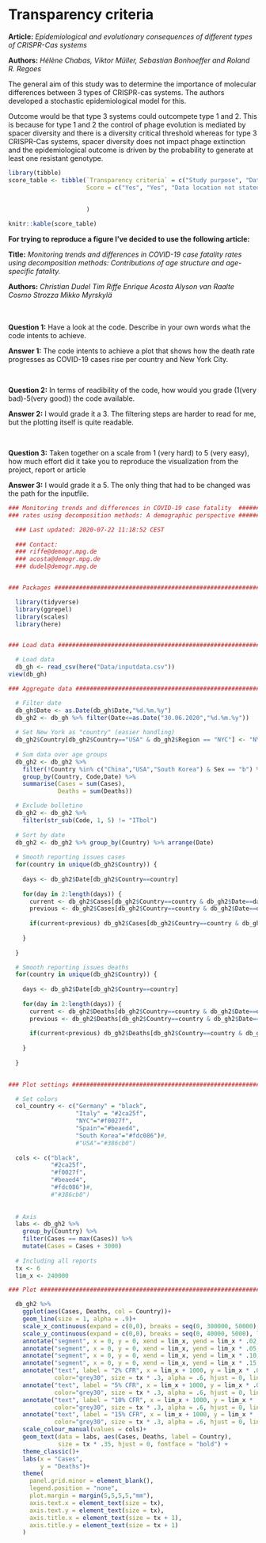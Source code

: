 # Transparency criteria

__Article:__ _Epidemiological and evolutionary consequences of different types of CRISPR-Cas systems_

__Authors:__ _Hélène Chabas, Viktor Müller, Sebastian Bonhoeffer and Roland R. Regoes_   



The general aim of this study was to determine the importance of molecular differences between 3 types of CRISPR-cas systems. 
The authors developed a stochastic epidemiological model for this.

Outcome would be that type 3 systems could outcompete type 1 and 2. This is because for type 1 and 2 the
control of phage evolution is mediated by spacer diversity and there is a diversity critical threshold whereas for type 3 CRISPR-Cas systems, spacer diversity does not impact phage extinction and the epidemiological outcome is driven by the probability to generate at least one resistant genotype.




```r
library(tibble)
score_table <- tibble(`Transparency criteria` = c("Study purpose", "Data availability statement", "Data location", "Study location", "Author review", "Ethics statement", "Funding statement", "Code availability"),
                      Score = c("Yes", "Yes", "Data location not stated", "No", "Tier 4", "No", "Yes", "Yes")
                      
                    
                      )

knitr::kable(score_table)

```




__For trying to reproduce a figure I've decided to use the following article:__
<br>

__Title:__ _Monitoring trends and differences in COVID-19 case fatality rates using decomposition methods: Contributions of age structure and age-specific fatality._

__Authors:__ _Christian Dudel Tim Riffe Enrique Acosta Alyson van Raalte Cosmo Strozza Mikko Myrskylä_



<br><br>
__Question 1:__ Have a look at the code. Describe in your own words what the code intents to achieve.

__Answer 1:__ The code intents to achieve a plot that shows how the death rate progresses as COVID-19 cases rise per country and New York City. 

<br>

__Question 2:__ In terms of readibility of the code, how would you grade (1(very bad)-5(very good)) the code available.

__Answer 2:__ I would grade it a 3. The filtering steps are harder to read for me, but the plotting itself is quite readable. 

<br>

__Question 3:__ Taken together on a scale from 1 (very hard) to 5 (very easy), how much effort did it take you to reproduce the visualization from the project, report or article

__Answer 3:__ I would grade it a 5. The only thing that had to be changed was the path for the inputfile.


```r
### Monitoring trends and differences in COVID-19 case fatality  ##############
### rates using decomposition methods: A demographic perspective ##############

  ### Last updated: 2020-07-22 11:18:52 CEST
  
  ### Contact:
  ### riffe@demogr.mpg.de
  ### acosta@demogr.mpg.de
  ### dudel@demogr.mpg.de


### Packages ##################################################################

  library(tidyverse)
  library(ggrepel)
  library(scales)
  library(here)


### Load data #################################################################

  # Load data
  db_gh <- read_csv(here("Data/inputdata.csv"))
view(db_gh)

### Aggregate data ############################################################

  # Filter date
  db_gh$Date <- as.Date(db_gh$Date,"%d.%m.%y")
  db_gh2 <- db_gh %>% filter(Date<=as.Date("30.06.2020","%d.%m.%y"))
  
  # Set New York as "country" (easier handling)
  db_gh2$Country[db_gh2$Country=="USA" & db_gh2$Region == "NYC"] <- "NYC"
  
  # Sum data over age groups
  db_gh2 <- db_gh2 %>% 
    filter(!Country %in% c("China","USA","South Korea") & Sex == "b") %>% 
    group_by(Country, Code,Date) %>% 
    summarise(Cases = sum(Cases),
              Deaths = sum(Deaths))

  # Exclude bolletino 
  db_gh2 <- db_gh2 %>%
    filter(str_sub(Code, 1, 5) != "ITbol")
  
  # Sort by date
  db_gh2 <- db_gh2 %>% group_by(Country) %>% arrange(Date)
  
  # Smooth reporting issues cases
  for(country in unique(db_gh2$Country)) {
    
    days <- db_gh2$Date[db_gh2$Country==country]
    
    for(day in 2:length(days)) {
      current <- db_gh2$Cases[db_gh2$Country==country & db_gh2$Date==days[day]]
      previous <- db_gh2$Cases[db_gh2$Country==country & db_gh2$Date==days[day-1]]
      
      if(current<previous) db_gh2$Cases[db_gh2$Country==country & db_gh2$Date==days[day]] <- previous
      
    }
    
  }

  # Smooth reporting issues deaths
  for(country in unique(db_gh2$Country)) {
    
    days <- db_gh2$Date[db_gh2$Country==country]
    
    for(day in 2:length(days)) {
      current <- db_gh2$Deaths[db_gh2$Country==country & db_gh2$Date==days[day]]
      previous <- db_gh2$Deaths[db_gh2$Country==country & db_gh2$Date==days[day-1]]
      
      if(current<previous) db_gh2$Deaths[db_gh2$Country==country & db_gh2$Date==days[day]] <- previous
      
    }
    
  }
  

### Plot settings #############################################################

  # Set colors
  col_country <- c("Germany" = "black",
                   "Italy" = "#2ca25f",
                   "NYC"="#f0027f",
                   "Spain"="#beaed4",
                   "South Korea"="#fdc086")#,
                   #"USA"="#386cb0")
  
  cols <- c("black",
            "#2ca25f",
            "#f0027f",
            "#beaed4",
            "#fdc086")#,
            #"#386cb0")
  
  
  # Axis
  labs <- db_gh2 %>%
    group_by(Country) %>% 
    filter(Cases == max(Cases)) %>% 
    mutate(Cases = Cases + 3000)
  
  # Including all reports
  tx <- 6
  lim_x <- 240000

### Plot ######################################################################

  db_gh2 %>% 
    ggplot(aes(Cases, Deaths, col = Country))+
    geom_line(size = 1, alpha = .9)+
    scale_x_continuous(expand = c(0,0), breaks = seq(0, 300000, 50000), limits = c(0, lim_x + 30000), labels = comma)+
    scale_y_continuous(expand = c(0,0), breaks = seq(0, 40000, 5000), limits = c(0, 40000), labels = comma)+
    annotate("segment", x = 0, y = 0, xend = lim_x, yend = lim_x * .02, colour = "grey40", size = .5, alpha = .3, linetype = 2)+
    annotate("segment", x = 0, y = 0, xend = lim_x, yend = lim_x * .05, colour = "grey40", size = .5, alpha = .3, linetype = 2)+
    annotate("segment", x = 0, y = 0, xend = lim_x, yend = lim_x * .10, colour = "grey40", size = .5, alpha = .3, linetype = 2)+
    annotate("segment", x = 0, y = 0, xend = lim_x, yend = lim_x * .15, colour = "grey40", size = .5, alpha = .3, linetype = 2)+
    annotate("text", label = "2% CFR", x = lim_x + 1000, y = lim_x * .02,
             color="grey30", size = tx * .3, alpha = .6, hjust = 0, lineheight = .8) +
    annotate("text", label = "5% CFR", x = lim_x + 1000, y = lim_x * .05,
             color="grey30", size = tx * .3, alpha = .6, hjust = 0, lineheight = .8) +
    annotate("text", label = "10% CFR", x = lim_x + 1000, y = lim_x * .10,
             color="grey30", size = tx * .3, alpha = .6, hjust = 0, lineheight = .8) +
    annotate("text", label = "15% CFR", x = lim_x + 1000, y = lim_x * .15,
             color="grey30", size = tx * .3, alpha = .6, hjust = 0, lineheight = .8) +
    scale_colour_manual(values = cols)+
    geom_text(data = labs, aes(Cases, Deaths, label = Country),
              size = tx * .35, hjust = 0, fontface = "bold") +
    theme_classic()+
    labs(x = "Cases", 
         y = "Deaths")+
    theme(
      panel.grid.minor = element_blank(),
      legend.position = "none",
      plot.margin = margin(5,5,5,5,"mm"),
      axis.text.x = element_text(size = tx),
      axis.text.y = element_text(size = tx),
      axis.title.x = element_text(size = tx + 1),
      axis.title.y = element_text(size = tx + 1)
    )
  





```
